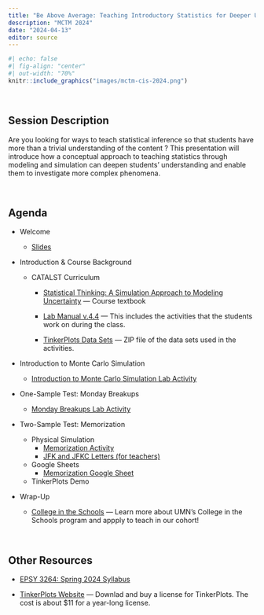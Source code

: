 ```yaml
---
title: "Be Above Average: Teaching Introductory Statistics for Deeper Understanding"
description: "MCTM 2024"
date: "2024-04-13"
editor: source
---
```


```r
#| echo: false
#| fig-align: "center"
#| out-width: "70%"
knitr::include_graphics("images/mctm-cis-2024.png")
```

<br />

## Session Description

Are you looking for ways to teach statistical inference so that students have more than a trivial understanding of the content ? This presentation will introduce how a conceptual approach to teaching statistics through modeling and simulation can deepen students' understanding and enable them to investigate more complex phenomena.

<br />

## Agenda

- Welcome

    - [Slides](https://docs.google.com/presentation/d/18ZFXzj3LchJouEmDAt8Tpn9qU7ih6fKDJKxs-dRBh_I/edit?usp=sharing)

- Introduction & Course Background

    + CATALST Curriculum
        * [Statistical Thinking: A Simulation Approach to Modeling Uncertainty](https://zief0002.github.io/statistical-thinking/) --- Course textbook
        
        * [Lab Manual v.4.4](https://github.com/zief0002/statistical-thinking/blob/master/statistical-thinking-v4_4.pdf?raw=true) --- This includes the activities that the students work on during the class.
        
        * [TinkerPlots Data Sets](https://github.com/zief0002/statistical-thinking/blob/master/tp3-data.zip?raw=true) --- ZIP file of the data sets used in the activities.

- Introduction to Monte Carlo Simulation

    + [Introduction to Monte Carlo Simulation Lab Activity](https://raw.githubusercontent.com/laser-umn/laser-umn.github.io/main/sessions/files/introduction-to-monte-carlo-simulation-activity.pdf)

- One-Sample Test: Monday Breakups

    + [Monday Breakups Lab Activity](https://raw.githubusercontent.com/laser-umn/laser-umn.github.io/main/sessions/files/monday-breakups-activity.pdf)

- Two-Sample Test: Memorization

    + Physical Simulation
        * [Memorization Activity](https://raw.githubusercontent.com/laser-umn/laser-umn.github.io/main/sessions/files/memorization-activity.pdf)
        * [JFK and JFKC Letters (for teachers)](https://raw.githubusercontent.com/laser-umn/laser-umn.github.io/main/sessions/files/jfk-jfkc-letters.pdf)
    
    + Google Sheets
        * [Memorization Google Sheet](https://docs.google.com/spreadsheets/d/1RBHxg7lopFvLwG2COvojPBSfy8nNgs89Y_vTFQqa4Vk/edit?usp=sharing)
    
    + TinkerPlots Demo

<!-- - Confidence Intervals: Kissing the 'Right' Way -->

<!--     + [Kissing the 'Right' Way Activity](https://raw.githubusercontent.com/laser-umn/laser-umn.github.io/main/sessions/fileskissing-the-right-way-activity.pdf) -->

- Wrap-Up

    + [College in the Schools](http://cce.umn.edu/college-in-the-schools) --- Learn more about UMN's College in the Schools program and appply to teach in our cohort!

<br />


## Other Resources

-   [EPSY 3264: Spring 2024 Syllabus](https://zief0002.github.io/sesame-street/)

-   [TinkerPlots Website](http://www.tinkerplots.com/) --- Downlad and buy a license for TinkerPlots. The cost is about \$11 for a year-long license.

